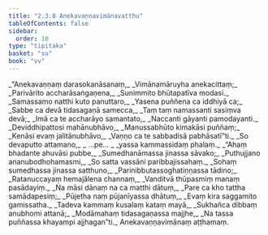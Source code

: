 ```yaml
---
title: "2.3.8 Anekavaṇṇavimānavatthu"
tableOfContents: false
sidebar:
  order: 10
type: "tipitaka"
basket: "su"
book: "vv"
---
```



<DynamicBreadcrumb />

<Division number="1199" book="vv" bookNo="19" page="112">

<Paragraph number="1050" type="verses" book="vv">
_“Anekavaṇṇaṃ darasokanāsanaṃ,_  
_Vimānamāruyha anekacittaṃ;_  
_Parivārito accharāsaṅgaṇena,_  
_Sunimmito bhūtapatīva modasi._  

</Paragraph>

</Division>
<Division number="1200" book="vv" bookNo="19" page="112">

<Paragraph number="1051" type="verses" book="vv">
_Samassamo natthi kuto panuttaro,_  
_Yasena puññena ca iddhiyā ca;_  
_Sabbe ca devā tidasagaṇā samecca,_  
_Taṃ taṃ namassanti sasiṃva devā;_  
_Imā ca te accharāyo samantato,_  
_Naccanti gāyanti pamodayanti._  

</Paragraph>

</Division>
<Division number="1201" book="vv" bookNo="19" page="112">

<Paragraph number="1052" type="verses" book="vv">
_Deviddhipattosi mahānubhāvo,_  
_Manussabhūto kimakāsi puññaṃ;_  
_Kenāsi evaṃ jalitānubhāvo,_  
_Vaṇṇo ca te sabbadisā pabhāsatī”ti._  

</Paragraph>

</Division>
<Division number="1202" book="vv" bookNo="19" page="112">

<Paragraph number="1053" type="verses" book="vv">
_So devaputto attamano,_  
_ …pe… _  
_yassa kammassidaṃ phalaṃ._  

</Paragraph>

</Division>
<Division number="1203" book="vv" bookNo="19" page="112">

<Paragraph number="1054" type="verses" book="vv">
_“Ahaṃ bhadante ahuvāsi pubbe,_  
_Sumedhanāmassa jinassa sāvako;_  
_Puthujjano ananubodhohamasmi,_  
_So satta vassāni paribbajissahaṃ._  

</Paragraph>

</Division>
<Division number="1204" book="vv" bookNo="19" page="112">

<Paragraph number="1055" type="verses" book="vv">
_Sohaṃ sumedhassa jinassa satthuno,_  
_Parinibbutassoghatiṇṇassa tādino;_  
_Ratanuccayaṃ hemajālena channaṃ,_  
_Vanditvā thūpasmiṃ manaṃ pasādayiṃ._  

</Paragraph>

</Division>
<Division number="1205" book="vv" bookNo="19" page="113">

<Paragraph number="1056" type="verses" book="vv">
_Na māsi dānaṃ na ca matthi dātuṃ,_  
_Pare ca kho tattha samādapesiṃ;_  
_Pūjetha naṃ pūjanīyassa dhātuṃ,_  
_Evaṃ kira saggamito gamissatha._  

</Paragraph>

</Division>
<Division number="1206" book="vv" bookNo="19" page="113">

<Paragraph number="1057" type="verses" book="vv">
_Tadeva kammaṃ kusalaṃ kataṃ mayā,_  
_Sukhañca dibbaṃ anubhomi attanā;_  
_Modāmahaṃ tidasagaṇassa majjhe,_  
_Na tassa puññassa khayampi ajjhagan”ti._  


</Paragraph>
</Division>

<Paragraph number="1058" type="center" book="vv">
Anekavaṇṇavimānaṃ aṭṭhamaṃ.
</Paragraph>